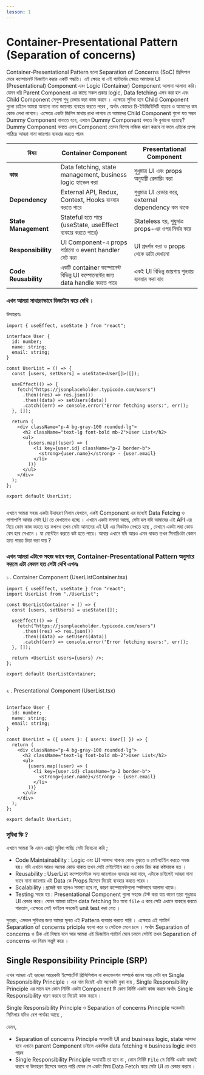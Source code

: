 ```yaml
---
lesson: 1
---
```


# Container-Presentational Pattern (Separation of concerns) 

Container-Presentational Pattern হলো Separation of Concerns (SoC) প্রিন্সিপাল   মেনে কম্পোনেন্ট ডিজাইন করার একটি  পদ্ধতি। এই ক্ষেত্রে বা এই প্যাটার্নের ক্ষেত্রে আমাদের   UI (Presentational) Component এবং  Logic (Container) Component আলাদা আলাদা  করি।  
যেমন ধরি Parent Component  এর কাছে সকল প্রকার logic, Data fetching এসব করা হল এবং Child Component  সেগুলা শুধু রেন্ডার করা কাজ করবে । এক্ষেত্রে সুবিধা হবে Child Component   গুলো চাইলে আমরা অন্যান্য নানা জায়গায় ব্যবহার করতে পারব , অর্থাৎ কোডের রি-ইউজিবিলিটি বাড়বে ও আমাদের কম কোড লেখা লাগবে। এক্ষেত্রে একটা জিনিস মাথায় রাখা লাগবে যে আমাদের Child Component   গুলো যত সম্ভব Dummy Component বানাতে হবে, এখানে Dummy Component বলতে কি বুঝানো হয়েছে? Dummy Component বলতে এসব   Component তেমন বিশেষ লজিক ধারণ করবে না ফলে এটাকে প্রপস পাঠিয়ে আমরা নানা জায়গায় ব্যবহার করতে পারব 



<table >
  <thead>
    <tr>
      <th>বিষয়</th>
      <th>Container Component</th>
      <th>Presentational Component</th>
    </tr>
  </thead>
  <tbody>
    <tr>
      <td><strong>কাজ</strong></td>
      <td>Data fetching, state management, business logic হ্যান্ডেল করা</td>
      <td>শুধুমাত্র UI এবং props অনুযায়ী রেন্ডারিং করা</td>
    </tr>
    <tr>
      <td><strong>Dependency</strong></td>
      <td>External API, Redux, Context, Hooks ব্যবহার করতে পারে</td>
      <td>শুধুমাত্র UI রেন্ডার করে, external dependency কম থাকে</td>
    </tr>
    <tr>
      <td><strong>State Management</strong></td>
      <td>Stateful হতে পারে (useState, useEffect ব্যবহার করতে পারে)</td>
      <td>Stateless হয়, শুধুমাত্র props-এর ওপর নির্ভর করে</td>
    </tr>
    <tr>
      <td><strong>Responsibility</strong></td>
      <td>UI Component-এ props পাঠানো ও event handler সেট করা</td>
      <td>UI প্রদর্শন করা ও props থেকে ডাটা দেখানো</td>
    </tr>
    <tr>
      <td><strong>Code Reusability</strong></td>
      <td>একটি container কম্পোনেন্ট বিভিন্ন UI কম্পোনেন্টের জন্য data handle করতে পারে</td>
      <td>একই UI বিভিন্ন জায়গায় পুনরায় ব্যবহার করা যায়</td>
    </tr>
  </tbody>
</table>



### এখন আমরা সাধারণভাবে  ডিজাইন করে দেখি । 

উদাহরণঃ 

```tsx 
import { useEffect, useState } from "react";

interface User {
  id: number;
  name: string;
  email: string;
}

const UserList = () => {
  const [users, setUsers] = useState<User[]>([]);

  useEffect(() => {
    fetch("https://jsonplaceholder.typicode.com/users")
      .then((res) => res.json())
      .then((data) => setUsers(data))
      .catch((err) => console.error("Error fetching users:", err));
  }, []);

  return (
    <div className="p-4 bg-gray-100 rounded-lg">
      <h2 className="text-lg font-bold mb-2">User List</h2>
      <ul>
        {users.map((user) => (
          <li key={user.id} className="p-2 border-b">
            <strong>{user.name}</strong> - {user.email}
          </li>
        ))}
      </ul>
    </div>
  );
};

export default UserList;


```

এখানে আমরা সহজ একটা উদাহরণ নিলাম যেখানে,  একই  Component  এর মধ্যেই Data Fetcing  ও পাশাপাশি আবার সেটা  UI  তে দেখানোও হচ্ছে ।  এখানে একটা সমস্যা আছে, সেটা হল যদি আমাদের এই  API  এর নিয়ে কোন কাজ করতে হয়   কখনও তখন সেটা আমাদের এই UI এর দিকটাও দেখতে হছে , যেখানে একটা লম্বা কোড বেস হবে সেখানে ।  যা মেন্টেইন করতে কষ্ট হতে পারে। আবার এখানে যদি আরও এমন থাকত তখন সিনারিওটা কেমন হতে পারত চিন্তা করা যায় ? 

### এখন আমরা এটাকে সহজ ভাবে করব, Container-Presentational Pattern অনুসারে করলে এটা কেমন হত সেটা দেখি এখনঃ 

১ . Container Component (UserListContainer.tsx)

```tsx 
import { useEffect, useState } from "react";
import UserList from "./UserList";

const UserListContainer = () => {
  const [users, setUsers] = useState([]);

  useEffect(() => {
    fetch("https://jsonplaceholder.typicode.com/users")
      .then((res) => res.json())
      .then((data) => setUsers(data))
      .catch((err) => console.error("Error fetching users:", err));
  }, []);

  return <UserList users={users} />;
};

export default UserListContainer;


```


২ . Presentational Component (UserList.tsx)

```tsx 

interface User {
  id: number;
  name: string;
  email: string;
}

const UserList = ({ users }: { users: User[] }) => {
  return (
    <div className="p-4 bg-gray-100 rounded-lg">
      <h2 className="text-lg font-bold mb-2">User List</h2>
      <ul>
        {users.map((user) => (
          <li key={user.id} className="p-2 border-b">
            <strong>{user.name}</strong> - {user.email}
          </li>
        ))}
      </ul>
    </div>
  );
};

export default UserList;

```

### সুবিধা কি ? 
এখানে আমরা কি এমন  এক্সট্রা  সুবিধা পাচ্ছি সেটা বিবেচনা করি ; 
 - Code Maintainability : Logic এবং UI আলাদা থাকায় কোড বুঝতে ও মেইনটেইন করতে সহজ হয়। যদি এখানে  আরও অনেক কোড থাকত তখন সেটা মেইন্টেইন করা ও কোড রিড করা কষ্টদায়ক হত । 
- Reusability : UserList কম্পোনেন্টকে অন্য জায়গায়ও ব্যবহার করা যাবে, এটাকে চাইলেই আমরা নানা ভাবে নানা জায়গায় এই Data কে  Props   হিসেবে দিয়েই ব্যবহার করতে পারব । 
- Scalability : প্রজেক্ট বড় হলেও সমস্যা হবে না, কারণ কম্পোনেন্টগুলো স্পষ্টভাবে আলাদা থাকে।
- Testing সহজ হয় : Presentational Component গুলো সহজে টেস্ট করা যায় কারণ তারা শুধুমাত্র UI রেন্ডার করে। যেমন আমরা চাইলে data fetching  টাও অন্য  `file`  এ করে   সেটা এখানে ব্যবহার করতে পারতাম, এক্ষেত্রে  সেই ফাইলে সহজেই  unit test করা যেত । 


সুতরাং, এসকল সুবিধার জন্য আমরা মূলত এই Pattern ব্যবহার করতে পারি । এক্ষেত্রে এই প্যাটার্ন Separation of concerns  priciple  ফলো করে ও সেটাকে মেনে চলে  । অর্থাৎ Separation of concerns ও ঠিক এই বিষয়ে বলে আর আমরা এই ডিজাইন প্যাটার্ন মেনে চললে সেটাই তখন Separation of concerns এর নিয়ম সন্তুষ্ট করে । 

## Single Responsibility Principle (SRP)

এখন আমরা  এই ধরনের আরেকটা  ইম্পোর্টেন্ট  প্রিসিসিপাল বা কনভেনশন সম্পর্কে জানব আর সেটা হল Single Responsibility Principle । 
এর নাম দিয়েই এটা অনেকটা বুঝা যায় , Single Responsibility Principle  এর মানে হল কোন নির্দিষ্ট একটা Component টি কোণ নির্দিষ্ট একটা কাজ করবে অর্থাৎ Single Responsibility ধারণ করবে তা নিয়েই কাজ করবে । 

Single Responsibility Principle  ও  Separation of concerns Principle  অনেকটা সিমিলার যদিও বেশ পার্থক্য আছে , 

যেমন, 
- Separation of concerns Principle অন্যযায়ী UI and business logic, state  আলাদা হবে এখানে parent Component চাইলে একাধিক data fetching  বা  business logic  রাখতে পারব 
- Single Responsibility Principle অন্যযায়ী তা হবে না , কোন নির্দিষ্ট `File` সে নির্দিষ্ট একটা কাজই করবে বা উদাহরণ হিসেবে বলতে পারি যেমন সে একটা বিষয় Data Fetch  করে সেটা UI  তে রেন্ডার করবে । 


